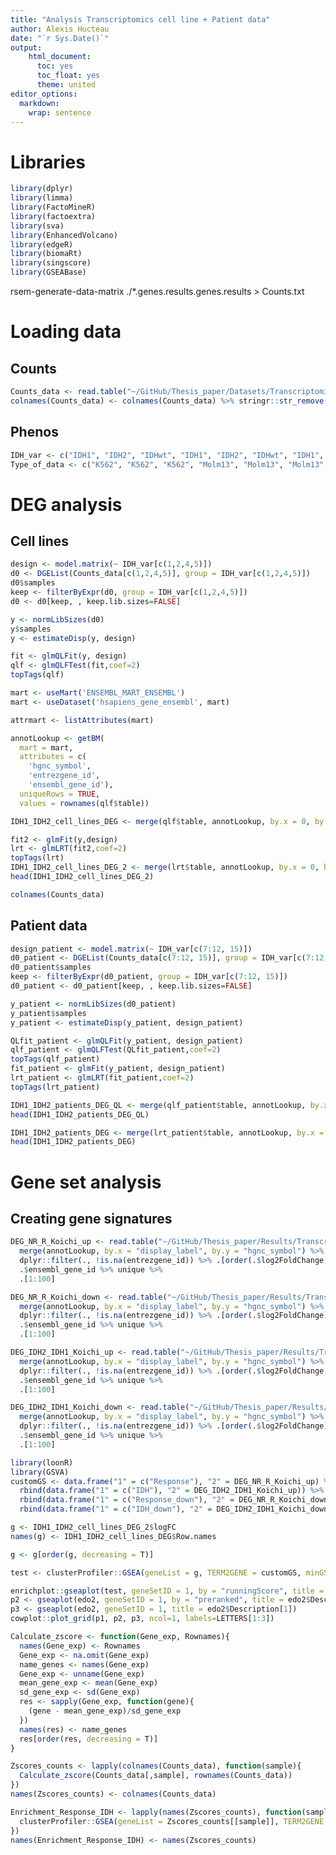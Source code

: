 ```yaml
---
title: "Analysis Transcriptomics cell line + Patient data"
author: Alexis Hucteau
date: "`r Sys.Date()`"
output:
    html_document:
      toc: yes
      toc_float: yes
      theme: united
editor_options:
  markdown:
    wrap: sentence
---
```


# Libraries

```r
library(dplyr)
library(limma)
library(FactoMineR)
library(factoextra)
library(sva)
library(EnhancedVolcano)
library(edgeR)
library(biomaRt)
library(singscore)
library(GSEABase)
```

rsem-generate-data-matrix ./*.genes.results.genes.results > Counts.txt

# Loading data

## Counts

```r
Counts_data <- read.table("~/GitHub/Thesis_paper/Datasets/Transcriptomics/RNAseq/Counts.txt", sep = "\t", header = T, row.names = 1)
colnames(Counts_data) <- colnames(Counts_data) %>% stringr::str_remove(".genes.results.genes.results")
```

## Phenos

```r
IDH_var <- c("IDH1", "IDH2", "IDHwt", "IDH1", "IDH2", "IDHwt", "IDH1", "IDH2", "IDH1", "IDH1", "IDH2", "IDH2", "IDH1_IDH2", "IDH1_IDH2", "IDH2")
Type_of_data <- c("K562", "K562", "K562", "Molm13", "Molm13", "Molm13", "Patient_data", "Patient_data", "Patient_data", "Patient_data", "Patient_data", "Patient_data", "Patient_data", "Patient_data", "Patient_data")
```

# DEG analysis

## Cell lines

```r
design <- model.matrix(~ IDH_var[c(1,2,4,5)])
d0 <- DGEList(Counts_data[c(1,2,4,5)], group = IDH_var[c(1,2,4,5)])
d0$samples
keep <- filterByExpr(d0, group = IDH_var[c(1,2,4,5)])
d0 <- d0[keep, , keep.lib.sizes=FALSE]

y <- normLibSizes(d0)
y$samples
y <- estimateDisp(y, design)

fit <- glmQLFit(y, design)
qlf <- glmQLFTest(fit,coef=2)
topTags(qlf)
```

```r
mart <- useMart('ENSEMBL_MART_ENSEMBL')
mart <- useDataset('hsapiens_gene_ensembl', mart)

attrmart <- listAttributes(mart)

annotLookup <- getBM(
  mart = mart,
  attributes = c(
    'hgnc_symbol',
    'entrezgene_id', 
    'ensembl_gene_id'),
  uniqueRows = TRUE,
  values = rownames(qlf$table))
```

```r
IDH1_IDH2_cell_lines_DEG <- merge(qlf$table, annotLookup, by.x = 0, by.y = "ensembl_gene_id")
```

```r
fit2 <- glmFit(y,design)
lrt <- glmLRT(fit2,coef=2)
topTags(lrt)
IDH1_IDH2_cell_lines_DEG_2 <- merge(lrt$table, annotLookup, by.x = 0, by.y = "ensembl_gene_id")
head(IDH1_IDH2_cell_lines_DEG_2)
```

```r
colnames(Counts_data)
```

## Patient data

```r
design_patient <- model.matrix(~ IDH_var[c(7:12, 15)])
d0_patient <- DGEList(Counts_data[c(7:12, 15)], group = IDH_var[c(7:12, 15)])
d0_patient$samples
keep <- filterByExpr(d0_patient, group = IDH_var[c(7:12, 15)])
d0_patient <- d0_patient[keep, , keep.lib.sizes=FALSE]

y_patient <- normLibSizes(d0_patient)
y_patient$samples
y_patient <- estimateDisp(y_patient, design_patient)

QLfit_patient <- glmQLFit(y_patient, design_patient)
qlf_patient <- glmQLFTest(QLfit_patient,coef=2)
topTags(qlf_patient)
fit_patient <- glmFit(y_patient, design_patient)
lrt_patient <- glmLRT(fit_patient,coef=2)
topTags(lrt_patient)
```

```r
IDH1_IDH2_patients_DEG_QL <- merge(qlf_patient$table, annotLookup, by.x = 0, by.y = "ensembl_gene_id")
head(IDH1_IDH2_patients_DEG_QL)

IDH1_IDH2_patients_DEG <- merge(lrt_patient$table, annotLookup, by.x = 0, by.y = "ensembl_gene_id")
head(IDH1_IDH2_patients_DEG)
```

# Gene set analysis

## Creating gene signatures

```r
DEG_NR_R_Koichi_up <- read.table("~/GitHub/Thesis_paper/Results/Transcriptomique/Koichi/Tables/DEGS/NR_R_DEG_tables.tsv", sep = "\t", header = T) %>% 
  merge(annotLookup, by.x = "display_label", by.y = "hgnc_symbol") %>% 
  dplyr::filter(., !is.na(entrezgene_id)) %>% .[order(.$log2FoldChange, decreasing = T),] %>% 
  .$ensembl_gene_id %>% unique %>% 
  .[1:100]

DEG_NR_R_Koichi_down <- read.table("~/GitHub/Thesis_paper/Results/Transcriptomique/Koichi/Tables/DEGS/NR_R_DEG_tables.tsv", sep = "\t", header = T) %>% 
  merge(annotLookup, by.x = "display_label", by.y = "hgnc_symbol") %>% 
  dplyr::filter(., !is.na(entrezgene_id)) %>% .[order(.$log2FoldChange),] %>% 
  .$ensembl_gene_id %>% unique %>%
  .[1:100] 
```

```r
DEG_IDH2_IDH1_Koichi_up <- read.table("~/GitHub/Thesis_paper/Results/Transcriptomique/Koichi/Tables/DEGS/IDH1_IDH2_DEG_tables.tsv", sep = "\t", header = T) %>% 
  merge(annotLookup, by.x = "display_label", by.y = "hgnc_symbol") %>% 
  dplyr::filter(., !is.na(entrezgene_id)) %>% .[order(.$log2FoldChange, decreasing = T),] %>% 
  .$ensembl_gene_id %>% unique %>% 
  .[1:100]

DEG_IDH2_IDH1_Koichi_down <- read.table("~/GitHub/Thesis_paper/Results/Transcriptomique/Koichi/Tables/DEGS/IDH1_IDH2_DEG_tables.tsv", sep = "\t", header = T) %>% 
  merge(annotLookup, by.x = "display_label", by.y = "hgnc_symbol") %>% 
  dplyr::filter(., !is.na(entrezgene_id)) %>% .[order(.$log2FoldChange),] %>% 
  .$ensembl_gene_id %>% unique %>%
  .[1:100] 
```

```r
library(loonR)
library(GSVA)
customGS <- data.frame("1" = c("Response"), "2" = DEG_NR_R_Koichi_up) %>% 
  rbind(data.frame("1" = c("IDH"), "2" = DEG_IDH2_IDH1_Koichi_up)) %>%
  rbind(data.frame("1" = c("Response_down"), "2" = DEG_NR_R_Koichi_down)) %>%
  rbind(data.frame("1" = c("IDH_down"), "2" = DEG_IDH2_IDH1_Koichi_down))

g <- IDH1_IDH2_cell_lines_DEG_2$logFC
names(g) <- IDH1_IDH2_cell_lines_DEG$Row.names

g <- g[order(g, decreasing = T)]

test <- clusterProfiler::GSEA(geneList = g, TERM2GENE = customGS, minGSSize = 10, nPerm = 2000, pAdjustMethod = "BH", pvalueCutoff = 1, verbose = F)
```

```r
enrichplot::gseaplot(test, geneSetID = 1, by = "runningScore", title = "Response")
p2 <- gseaplot(edo2, geneSetID = 1, by = "preranked", title = edo2$Description[1])
p3 <- gseaplot(edo2, geneSetID = 1, title = edo2$Description[1])
cowplot::plot_grid(p1, p2, p3, ncol=1, labels=LETTERS[1:3])
```

```r
Calculate_zscore <- function(Gene_exp, Rownames){
  names(Gene_exp) <- Rownames
  Gene_exp <- na.omit(Gene_exp)
  name_genes <- names(Gene_exp)
  Gene_exp <- unname(Gene_exp)
  mean_gene_exp <- mean(Gene_exp)
  sd_gene_exp <- sd(Gene_exp)
  res <- sapply(Gene_exp, function(gene){
    (gene - mean_gene_exp)/sd_gene_exp
  })
  names(res) <- name_genes
  res[order(res, decreasing = T)]
}

Zscores_counts <- lapply(colnames(Counts_data), function(sample){
  Calculate_zscore(Counts_data[,sample], rownames(Counts_data))
})
names(Zscores_counts) <- colnames(Counts_data)

Enrichment_Response_IDH <- lapply(names(Zscores_counts), function(sample){
  clusterProfiler::GSEA(geneList = Zscores_counts[[sample]], TERM2GENE = customGS, minGSSize = 10, nPerm = 2000, pAdjustMethod = "BH", pvalueCutoff = 1, verbose = F)
})
names(Enrichment_Response_IDH) <- names(Zscores_counts)

```


